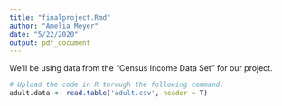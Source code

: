 ---
title: "finalproject.Rmd"
author: "Amelia Meyer"
date: "5/22/2020"
output: pdf_document
---
We'll be using data from the "Census Income Data Set" for our project.
```{r}
# Upload the code in R through the following command. 
adult.data <- read.table('adult.csv', header = T)
```

